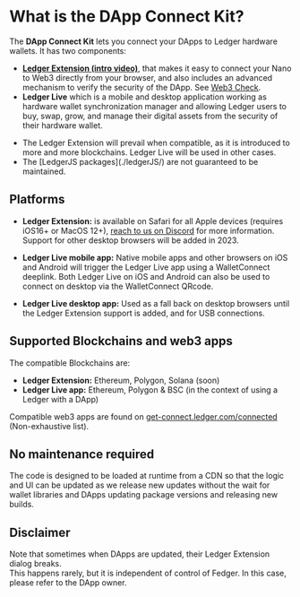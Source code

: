 
# What is the DApp Connect Kit?

The **DApp Connect Kit** lets you connect your DApps to Ledger hardware wallets. It has two components:

- [**Ledger Extension (intro video)**](https://www.youtube.com/watch?v=YbsrsbodpzQ), that makes it easy to connect your Nano to Web3 directly from your browser, and also includes an advanced mechanism to verify the security of the DApp. See [Web3 Check](./connect-kit/web3-check).
- **Ledger Live** which is a mobile and desktop application working as hardware wallet synchronization manager and allowing Ledger users to buy, swap, grow, and manage their digital assets from the security of their hardware wallet.

<Callout type="info" emoji="👉">
  <ul>
    <li>The Ledger Extension will prevail when compatible, as it is introduced to more and more blockchains. Ledger Live will be used in other cases.</li>
    <li>The [LedgerJS packages](./ledgerJS/) are not guaranteed to be maintained.</li>
  </ul>
</Callout>

## Platforms

- **Ledger Extension:** is available on Safari for all Apple devices (requires iOS16+ or MacOS 12+), [reach to us on Discord](https://developers.ledger.com/discord-pro/) for more information. Support for other desktop browsers will be added in 2023.

- **Ledger Live mobile app:** Native mobile apps and other browsers on iOS and Android will trigger the Ledger Live app using a WalletConnect deeplink. Both Ledger Live on iOS and Android can also be used to connect on desktop via the WalletConnect QRcode.

- **Ledger Live desktop app:** Used as a fall back on desktop browsers until the Ledger Extension support is added, and for USB connections.

## Supported Blockchains and web3 apps

The compatible Blockchains are:

- **Ledger Extension:** Ethereum, Polygon, Solana (soon)
- **Ledger Live app:** Ethereum, Polygon & BSC (in the context of using a Ledger with a DApp)

Compatible web3 apps are found on [get-connect.ledger.com/connected](https://get-connect.ledger.com/connected) (Non-exhaustive list).

## No maintenance required

The code is designed to be loaded at runtime from a CDN so that the logic and UI can be updated as we release new updates without the wait for wallet libraries and DApps updating package versions and releasing new builds.

## Disclaimer

Note that sometimes when DApps are updated, their Ledger Extension dialog breaks.  
This happens rarely, but it is independent of control of Fedger. In this case, please refer to the DApp owner.  
